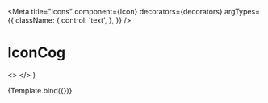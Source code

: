 

<Meta
  title="Icons"
  component={Icon}
  decorators={decorators}
  argTypes={{
    className: {
      control: 'text',
    },
  }}
/>

# IconCog

  <>
    <Icon className={className} />
    <Icon className="icon-medium cursor-pointer hover:bg-selected" />
    <Icon className="icon-white bg-red" />
  </>
)

<Canvas withToolbar>
  <Story name="Cog">{Template.bind({})}</Story>
</Canvas>

<ArgsTable story="Cog" />
